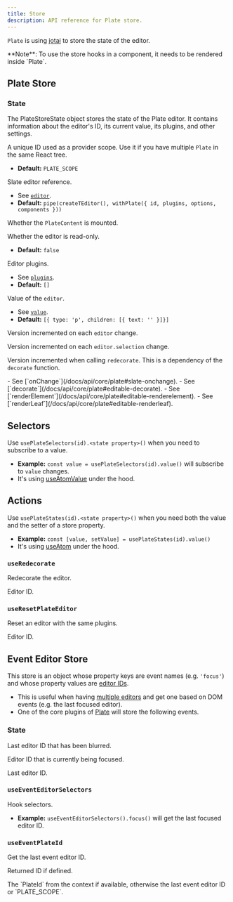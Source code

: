 ```yaml
---
title: Store
description: API reference for Plate store.
---
```


`Plate` is using [jotai](https://github.com/pmndrs/jotai) to store the state of the editor.

<Callout className="my-4">
  **Note**: To use the store hooks in a component, it needs to be rendered
  inside `Plate`.
</Callout>

## Plate Store

### State

The PlateStoreState object stores the state of the Plate editor. It contains information about the editor's ID, its current value, its plugins, and other settings.

<APIAttributes>
<APIItem name="id" type="PlateId">

A unique ID used as a provider scope. Use it if you have multiple `Plate` in the same React tree.

- **Default:** `PLATE_SCOPE`

</APIItem>

<APIItem name="editor" type="PlateEditor">

Slate editor reference.

- See [`editor`](/docs/api/core/plate#editor).
- **Default:** `pipe(createTEditor(), withPlate({ id, plugins, options, components }))`

</APIItem>

<APIItem name="isMounted" type="boolean">

Whether the `PlateContent` is mounted.

</APIItem>

<APIItem name="readOnly" type="boolean">

Whether the editor is read-only.

- **Default:** `false`

</APIItem>

<APIItem name="plugins" type="WithPlatePlugin[]">

Editor plugins.

- See [`plugins`](/docs/api/core/plate#plugins).
- **Default:** `[]`

</APIItem>

<APIItem name="value" type="Value">

Value of the `editor`.

- See [`value`](/docs/api/core/plate#value).
- **Default:** `[{ type: 'p', children: [{ text: '' }]}]`

</APIItem>

<APIItem name="versionEditor" type="number">

Version incremented on each `editor` change.

</APIItem>

<APIItem name="versionSelection" type="number">

Version incremented on each `editor.selection` change.

</APIItem>

<APIItem name="versionDecorate" type="number">

Version incremented when calling `redecorate`. This is a dependency of the `decorate` function.

</APIItem>

<APIItem name="onChange" type="object">
<APISubList>
<APISubListItem parent="onChange" name="fn" type="function">
- See [`onChange`](/docs/api/core/plate#slate-onchange).
</APISubListItem>
</APISubList>

</APIItem>

<APIItem name="decorate" type="object" >
<APISubList>
<APISubListItem parent="decorate" name="fn" type="function" >
- See [`decorate`](/docs/api/core/plate#editable-decorate).
</APISubListItem>
</APISubList>

</APIItem>

<APIItem name="renderElement" type="object" >
<APISubList>
<APISubListItem parent="renderElement" name="fn" type="function" >
- See [`renderElement`](/docs/api/core/plate#editable-renderelement).
</APISubListItem>
</APISubList>

</APIItem>

<APIItem name="renderLeaf" type="object" >
<APISubList>
<APISubListItem parent="renderLeaf" name="fn" type="function" >
- See [`renderLeaf`](/docs/api/core/plate#editable-renderleaf).
</APISubListItem>
</APISubList>

</APIItem>
</APIAttributes>

## Selectors

Use `usePlateSelectors(id).<state property>()` when you need to subscribe to a value.

- **Example:** `const value = usePlateSelectors(id).value()` will subscribe to `value` changes.
- It's using [useAtomValue](https://jotai.org/docs/utils/use-atom-value) under the hood.

## Actions

Use `usePlateStates(id).<state property>()` when you need both the value and the setter of a store property.

- **Example:** `const [value, setValue] = usePlateStates(id).value()`
- It's using [useAtom](https://jotai.org/docs/basics/primitives#use-atom) under the hood.

### `useRedecorate`

Redecorate the editor.

<APIParameters>
  <APIItem name="id" type="string" optional>
    Editor ID.
  </APIItem>
</APIParameters>

### `useResetPlateEditor`

Reset an editor with the same plugins.

<APIParameters>
  
<APIItem name="id" type="string" optional>
Editor ID.
</APIItem>

</APIParameters>

## Event Editor Store

This store is an object whose property keys are event names (e.g. `'focus'`) and whose property values are [editor IDs](Plate#id).

- This is useful when having [multiple editors](multiple-editors) and get one based on DOM events (e.g. the last focused editor).
- One of the core plugins of [Plate](Plate) will store the following events.

### State

<APIAttributes>
<APIItem name="blur" type="PlateId | null">

Last editor ID that has been blurred.

</APIItem>

<APIItem name="focus" type="PlateId | null">

Editor ID that is currently being focused.

</APIItem>

<APIItem name="last" type="PlateId | null">

Last editor ID.

</APIItem>
</APIAttributes>

### `useEventEditorSelectors`

Hook selectors.

- **Example:** `useEventEditorSelectors().focus()` will get the
  last focused editor ID.

### `useEventPlateId`

Get the last event editor ID.

<APIParameters>
<APIItem name="id" type="PlateId | null">

Returned ID if defined.

</APIItem>
</APIParameters>

<APIReturns>
  The `PlateId` from the context if available, otherwise the last event editor
  ID or `PLATE_SCOPE`.
</APIReturns>

